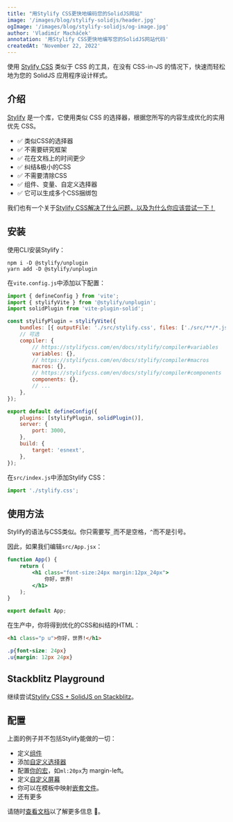 ```yaml
---
title: "用Stylify CSS更快地编码您的SolidJS网站"
image: '/images/blog/stylify-solidjs/header.jpg'
ogImage: '/images/blog/stylify-solidjs/og-image.jpg'
author: 'Vladimír Macháček'
annotation: '用Stylify CSS更快地编写您的SolidJS网站代码'
createdAt: 'November 22, 2022'
---
```


使用 [Stylify CSS](/) 类似于 CSS 的工具，在没有 CSS-in-JS 的情况下，快速而轻松地为您的 SolidJS 应用程序设计样式。

## 介绍
[Stylify](/) 是一个库，它使用类似 CSS 的选择器，根据您所写的内容生成优化的实用优先 CSS。

- ✅ 类似CSS的选择器
- ✅ 不需要研究框架
- ✅ 花在文档上的时间更少
- ✅ 纠结&极小的CSS
- ✅ 不需要清除CSS
- ✅ 组件、变量、自定义选择器
- ✅ 它可以生成多个CSS捆绑包

我们也有一个关于[Stylify CSS解决了什么问题，以及为什么你应该尝试一下！](/zh/docs/get-started/why-stylify-css)

## 安装
使用CLI安装Stylify：
```
npm i -D @stylify/unplugin
yarn add -D @stylify/unplugin
```

在`vite.config.js`中添加以下配置：
```javascript
import { defineConfig } from 'vite';
import { stylifyVite } from '@stylify/unplugin';
import solidPlugin from 'vite-plugin-solid';

const stylifyPlugin = stylifyVite({
	bundles: [{ outputFile: './src/stylify.css', files: ['./src/**/*.jsx'] }],
	// 可选
	compiler: {
		// https://stylifycss.com/en/docs/stylify/compiler#variables
		variables: {},
		// https://stylifycss.com/en/docs/stylify/compiler#macros
		macros: {},
		// https://stylifycss.com/en/docs/stylify/compiler#components
		components: {},
		// ...
	},
});

export default defineConfig({
	plugins: [stylifyPlugin, solidPlugin()],
	server: {
		port: 3000,
	},
	build: {
		target: 'esnext',
	},
});
```

在`src/index.js`中添加Stylify CSS：
```javascript
import './stylify.css';
```

## 使用方法
Stylify的语法与CSS类似。你只需要写`_`而不是空格，`^`而不是引号。

因此，如果我们编辑`src/App.jsx`：
```jsx
function App() {
	return (
		<h1 class="font-size:24px margin:12px_24px">
			你好，世界!
		</h1>
	);
}

export default App;
```

在生产中，你将得到优化的CSS和纠结的HTML：
```html
<h1 class="p u">你好，世界!</h1>
```

```css
.p{font-size: 24px}
.u{margin: 12px 24px}
```

## Stackblitz Playground
继续尝试[Stylify CSS + SolidJS on Stackblitz](https://stackblitz.com/edit/stylifycss-solidjs-vite?file=src%2FApp.jsx)。

## 配置
上面的例子并不包括Stylify能做的一切：
- 定义[组件](/zh/docs/stylify/compiler#components)
- 添加[自定义选择器](/zh/docs/stylify/compiler#customselectors)
- 配置[你的宏](/zh/docs/stylify/compiler#macros)，如`ml:20px`为 margin-left。
- 定义[自定义屏幕](/zh/docs/stylify/compiler#screens)
- 你可以在模板中映射[嵌套文件](/zh/docs/bundler#files-content-option)。
- 还有更多

请随时[查看文档](/zh/docs/get-started)以了解更多信息 💎。
